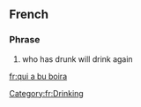 ==French==

===Phrase===
{{head|fr|phrase|head=[[qui]] [[avoir|a]] [[bu]] [[boire|boira]]}}

# who has drunk will drink again

[[Category:fr:Drinking]]

[[fr:qui a bu boira]]